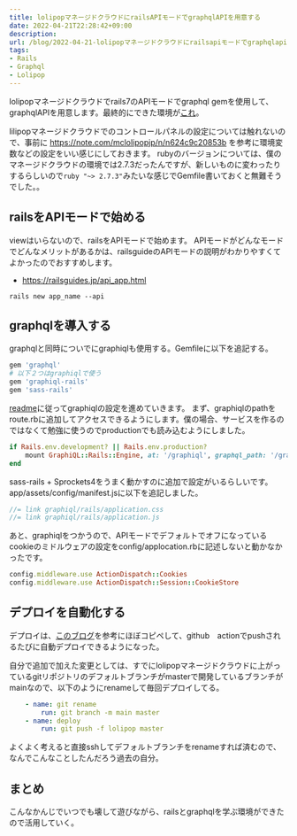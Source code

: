 ```yaml
---
title: lolipopマネージドクラウドにrailsAPIモードでgraphqlAPIを用意する
date: 2022-04-21T22:28:42+09:00
description: 
url: /blog/2022-04-21-lolipopマネージドクラウドにrailsapiモードでgraphqlapiを用意する/
tags:
- Rails
- Graphql
- Lolipop
---	
```


lolipopマネージドクラウドでrails7のAPIモードでgraphql gemを使用して、graphqlAPIを用意します。最終的にできた環境が[これ](https://github.com/yagijin/rails_server)。

lilipopマネージドクラウドでのコントロールパネルの設定については触れないので、事前に https://note.com/mclolipopjp/n/n624c9c20853b を参考に環境変数などの設定をいい感じにしておきます。
rubyのバージョンについては、僕のマネージドクラウドの環境では2.7.3だったんですが、新しいものに変わったりするらしいので`ruby "~> 2.7.3"`みたいな感じでGemfile書いておくと無難そうでした。。

## railsをAPIモードで始める

viewはいらないので、railsをAPIモードで始めます。
APIモードがどんなモードでどんなメリットがあるかは、railsguideのAPIモードの説明がわかりやすくてよかったのでおすすめします。
- https://railsguides.jp/api_app.html

```shell
rails new app_name --api
```

## graphqlを導入する

graphqlと同時についでにgraphiqlも使用する。Gemfileに以下を追記する。

```ruby
gem 'graphql'
# 以下２つはgraphiqlで使う
gem 'graphiql-rails'
gem 'sass-rails'
```
[readme](https://github.com/rmosolgo/graphiql-rails#note-on-api-mode)に従ってgraphiqlの設定を進めていきます。
まず、graphiqlのpathをroute.rbに追加してアクセスできるようにします。僕の場合、サービスを作るのではなくて勉強に使うのでproductionでも読み込むようにしました。

```ruby
if Rails.env.development? || Rails.env.production?
	mount GraphiQL::Rails::Engine, at: '/graphiql', graphql_path: '/graphql'
end
```

sass-rails + Sprockets4をうまく動かすのに追加で設定がいるらしいです。app/assets/config/manifest.jsに以下を追記しました。

```js
//= link graphiql/rails/application.css
//= link graphiql/rails/application.js
```

あと、graphiqlをつかうので、APIモードでデフォルトでオフになっているcookieのミドルウェアの設定をconfig/applocation.rbに記述しないと動かなかったです。

```ruby
config.middleware.use ActionDispatch::Cookies
config.middleware.use ActionDispatch::Session::CookieStore
```

## デプロイを自動化する
デプロイは、[このブログ](https://diary.shu-cream.net/GitHub%20ActionsでRailsアプリをロリポップマネージドクラウドにデプロイする)を参考にほぼコピペして、github　actionでpushされるたびに自動デプロイできるようになった。

自分で追加で加えた変更としては、すでにlolipopマネージドクラウドに上がっているgitリポジトリのデフォルトブランチがmasterで開発しているブランチがmainなので、以下のようにrenameして毎回デプロイしてる。

```yml
	- name: git rename
		run: git branch -m main master
	- name: deploy
		run: git push -f lolipop master
```

よくよく考えると直接sshしてデフォルトブランチをrenameすれば済むので、なんでこんなことしたんだろう過去の自分。


## まとめ
こんなかんじでいつでも壊して遊びながら、railsとgraphqlを学ぶ環境ができたので活用していく。
